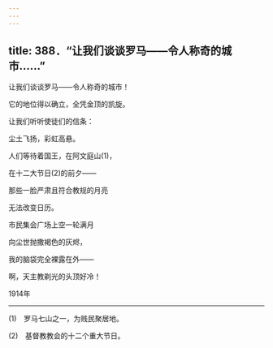 ```yaml
---
---
---
```

title: 388．“让我们谈谈罗马——令人称奇的城市……”
---




让我们谈谈罗马——令人称奇的城市！

它的地位得以确立，全凭金顶的凯旋。

让我们听听使徒们的信条：

尘土飞扬，彩虹高悬。

人们等待着国王，在阿文庭山(1)，

在十二大节日(2)的前夕——

那些一脸严肃且符合教规的月亮

无法改变日历。

市民集会广场上空一轮满月

向尘世抛撒褐色的灰烬，

我的脑袋完全裸露在外——

啊，天主教剃光的头顶好冷！

1914年



* * *



(1)　罗马七山之一，为贱民聚居地。

(2)　基督教教会的十二个重大节日。